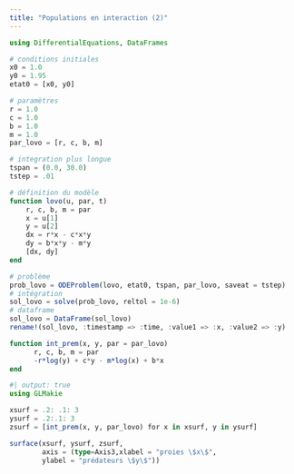 ```yaml
---
title: "Populations en interaction (2)"
---
```



```julia
using DifferentialEquations, DataFrames

# conditions initiales
x0 = 1.0
y0 = 1.95
etat0 = [x0, y0]

# paramètres
r = 1.0
c = 1.0
b = 1.0
m = 1.0
par_lovo = [r, c, b, m]

# integration plus longue
tspan = (0.0, 30.0)
tstep = .01

# définition du modèle
function lovo(u, par, t)
    r, c, b, m = par
    x = u[1]
    y = u[2]
    dx = r*x - c*x*y
    dy = b*x*y - m*y
    [dx, dy]
end

# problème
prob_lovo = ODEProblem(lovo, etat0, tspan, par_lovo, saveat = tstep)
# intégration
sol_lovo = solve(prob_lovo, reltol = 1e-6)
# dataframe
sol_lovo = DataFrame(sol_lovo)
rename!(sol_lovo, :timestamp => :time, :value1 => :x, :value2 => :y)
```

```julia
function int_prem(x, y, par = par_lovo)
      r, c, b, m = par
      -r*log(y) + c*y - m*log(x) + b*x
end
```

```julia
#| output: true
using GLMakie

xsurf = .2: .1: 3
ysurf = .2:.1: 3
zsurf = [int_prem(x, y, par_lovo) for x in xsurf, y in ysurf]

surface(xsurf, ysurf, zsurf, 
        axis = (type=Axis3,xlabel = "proies \$x\$",
        ylabel = "prédateurs \$y\$"))
```
